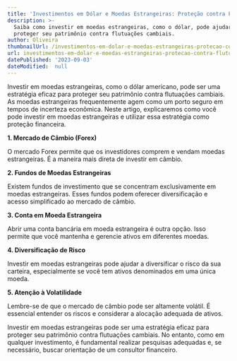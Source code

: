```yaml
---
title: 'Investimentos em Dólar e Moedas Estrangeiras: Proteção contra Flutuações'
description: >-
  Saiba como investir em moedas estrangeiras, como o dólar, pode ajudar a
  proteger seu patrimônio contra flutuações cambiais.
author: Oliveira
thumbnailUrl: /investimentos-em-dolar-e-moedas-estrangeiras-protecao-contra-flutuacoes.jpg
url: investimentos-em-dolar-e-moedas-estrangeiras-protecao-contra-flutuacoes
datePublished: '2023-09-03'
dateModified:  null
---
```


Investir em moedas estrangeiras, como o dólar americano, pode ser uma estratégia eficaz para proteger seu patrimônio contra flutuações cambiais. As moedas estrangeiras frequentemente agem como um porto seguro em tempos de incerteza econômica. Neste artigo, explicaremos como você pode investir em moedas estrangeiras e utilizar essa estratégia como proteção financeira.

**1. Mercado de Câmbio (Forex)**

O mercado Forex permite que os investidores comprem e vendam moedas estrangeiras. É a maneira mais direta de investir em câmbio.

**2. Fundos de Moedas Estrangeiras**

Existem fundos de investimento que se concentram exclusivamente em moedas estrangeiras. Esses fundos podem oferecer diversificação e acesso simplificado ao mercado de câmbio.

**3. Conta em Moeda Estrangeira**

Abrir uma conta bancária em moeda estrangeira é outra opção. Isso permite que você mantenha e gerencie ativos em diferentes moedas.

**4. Diversificação de Risco**

Investir em moedas estrangeiras pode ajudar a diversificar o risco da sua carteira, especialmente se você tem ativos denominados em uma única moeda.

**5. Atenção à Volatilidade**

Lembre-se de que o mercado de câmbio pode ser altamente volátil. É essencial entender os riscos e considerar a alocação adequada de ativos.

Investir em moedas estrangeiras pode ser uma estratégia eficaz para proteger seu patrimônio contra flutuações cambiais. No entanto, como em qualquer investimento, é fundamental realizar pesquisas adequadas e, se necessário, buscar orientação de um consultor financeiro.
